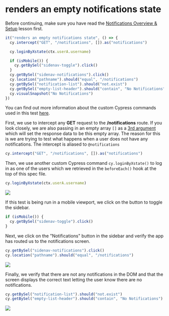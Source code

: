 # renders an empty notifications state

Before continuing, make sure you have read the [Notifications Overview & Setup](/real-world-examples/notifications-overview-and-setup) lesson first.

```js
it("renders an empty notifications state", () => {
  cy.intercept("GET", "/notifications", []).as("notifications")

  cy.loginByXstate(ctx.userA.username)

  if (isMobile()) {
    cy.getBySel("sidenav-toggle").click()
  }
  cy.getBySel("sidenav-notifications").click()
  cy.location("pathname").should("equal", "/notifications")
  cy.getBySel("notification-list").should("not.exist")
  cy.getBySel("empty-list-header").should("contain", "No Notifications")
  cy.visualSnapshot("No Notifications")
})
```

You can find out more information about the custom Cypress commands used in this test [here](/real-world-examples/custom-cypress-commands).

First, we use <apiLink apiName="intercept" displayName="cy.intercept()" /> to intercept any **GET** request to the **/notifications** route. If you look closely, we are also passing in an empty array `[]` as a [3rd argument](https://docs.cypress.io/api/commands/intercept#Arguments) which will set the response data to be this empty array. The reason for this is we are trying to test what happens when a user does not have any notifications. The intercept is aliased to `@notifications`

```js
cy.intercept("GET", "/notifications", []).as("notifications")
```

Then, we use another custom Cypress command `cy.loginByXstate()` to log in as one of the users which we retrieved in the `beforeEach()` hook at the top of this spec file.

```js
cy.loginByXstate(ctx.userA.username)
```

![](/images/real-world-examples/notifications/renders-an-empty-notifications-state/Screen_Shot_2021-09-16_at_9.09.45_AM.png)

If this test is being run in a mobile viewport, we click on the button to toggle the sidebar.

```js
if (isMobile()) {
  cy.getBySel("sidenav-toggle").click()
}
```

Next, we click on the "Notifications" button in the sidebar and verify the app has routed us to the notifications screen.

```js
cy.getBySel("sidenav-notifications").click()
cy.location("pathname").should("equal", "/notifications")
```

![](/images/real-world-examples/notifications/renders-an-empty-notifications-state/Screen_Shot_2021-09-16_at_9.10.15_AM.png)

Finally, we verify that there are not any notifications in the DOM and that the screen displays the correct text letting the user know there are no notifications.

```js
cy.getBySel("notification-list").should("not.exist")
cy.getBySel("empty-list-header").should("contain", "No Notifications")
```

![](/images/real-world-examples/notifications/renders-an-empty-notifications-state/Screen_Shot_2021-09-16_at_9.10.31_AM.png)
